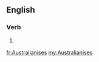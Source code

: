 ==English==

===Verb===
{{head|en}}

# {{en-third-person singular of|Australianise}}

[[fr:Australianises]]
[[my:Australianises]]